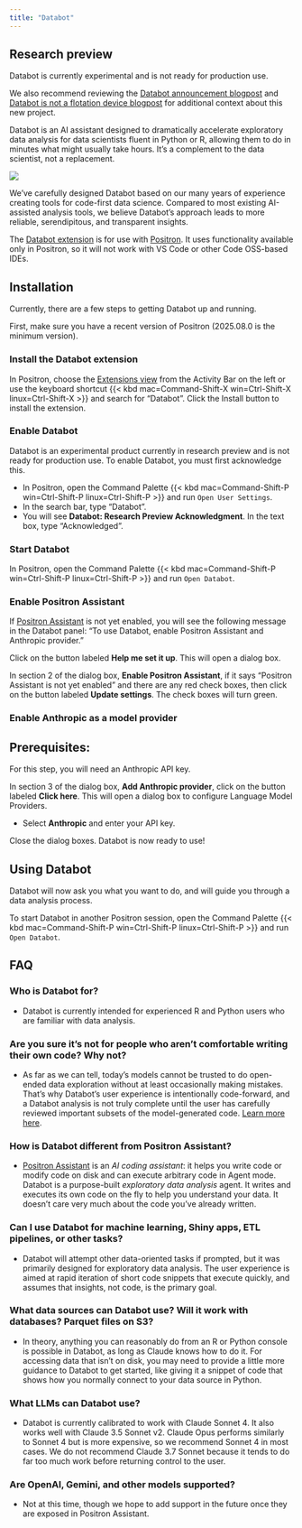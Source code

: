 ```yaml
---
title: "Databot"
---
```


::: {.callout-caution}
## Research preview

Databot is currently experimental and is not ready for production use. 

We also recommend reviewing the [Databot announcement blogpost](https://posit.co/blog/introducing-databot/) and [Databot is not a flotation device blogpost](https://posit.co/blog/databot-is-not-a-flotation-device/) for additional context about this new project.

:::

Databot is an AI assistant designed to dramatically accelerate exploratory data analysis for data scientists fluent in Python or R, allowing them to do in minutes what might usually take hours. It’s a complement to the data scientist, not a replacement.

![](images/databot-welcome.png){fig-alt="Welcome page of Databot and suggested first actions to take like checking loaded data or loading new data"}

We’ve carefully designed Databot based on our many years of experience creating tools for code-first data science. Compared to most existing AI-assisted analysis tools, we believe Databot’s approach leads to more reliable, serendipitous, and transparent insights.

The [Databot extension](https://open-vsx.org/extension/posit/databot) is for use with [Positron](https://positron.posit.co/). It uses functionality available only in Positron, so it will not work with VS Code or other Code OSS-based IDEs.

## Installation

Currently, there are a few steps to getting Databot up and running.

First, make sure you have a recent version of Positron (2025.08.0 is the minimum version).

<!-- vale Posit.Headings = NO -->

### Install the Databot extension

In Positron, choose the [Extensions view](extensions.qmd) from the Activity Bar on the left or use the keyboard shortcut {{< kbd mac=Command-Shift-X win=Ctrl-Shift-X linux=Ctrl-Shift-X >}} and search for “Databot”. Click the Install button to install the extension.

### Enable Databot

Databot is an experimental product currently in research preview and is not ready for production use. To enable Databot, you must first acknowledge this.

* In Positron, open the Command Palette {{< kbd mac=Command-Shift-P win=Ctrl-Shift-P linux=Ctrl-Shift-P >}} and run `Open User Settings`.  
* In the search bar, type “Databot”.  
* You will see **Databot: Research Preview Acknowledgment**. In the text box, type “Acknowledged”.

### Start Databot

In Positron, open the Command Palette {{< kbd mac=Command-Shift-P win=Ctrl-Shift-P linux=Ctrl-Shift-P >}} and run `Open Databot`.

### Enable Positron Assistant 

If [Positron Assistant](assistant.qmd) is not yet enabled, you will see the following message in the Databot panel: “To use Databot, enable Positron Assistant and Anthropic provider.”

Click on the button labeled **Help me set it up**. This will open a dialog box.

In section 2 of the dialog box, **Enable Positron Assistant**, if it says “Positron Assistant is not yet enabled” and there are any red check boxes, then click on the button labeled **Update settings**. The check boxes will turn green.

### Enable Anthropic as a model provider

:::{.callout-note}
## Prerequisites: 
For this step, you will need an Anthropic API key.

:::

In section 3 of the dialog box, **Add Anthropic provider**, click on the button labeled **Click here**. This will open a dialog box to configure Language Model Providers.

* Select **Anthropic** and enter your API key.  

Close the dialog boxes. Databot is now ready to use!

## Using Databot

Databot will now ask you what you want to do, and will guide you through a data analysis process.

To start Databot in another Positron session, open the Command Palette {{< kbd mac=Command-Shift-P win=Ctrl-Shift-P linux=Ctrl-Shift-P >}} and run `Open Databot`.

## FAQ

### Who is Databot for?

* Databot is currently intended for experienced R and Python users who are familiar with data analysis.

### Are you sure it’s not for people who aren’t comfortable writing their own code? Why not?

* As far as we can tell, today’s models cannot be trusted to do open-ended data exploration without at least occasionally making mistakes. That’s why Databot’s user experience is intentionally code-forward, and a Databot analysis is not truly complete until the user has carefully reviewed important subsets of the model-generated code. [Learn more here](https://posit.co/blog/databot-is-not-a-flotation-device).

### How is Databot different from Positron Assistant?

* [Positron Assistant](https://positron.posit.co/assistant.html) is an _AI coding assistant_: it helps you write code or modify code on disk and can execute arbitrary code in Agent mode. Databot is a purpose-built _exploratory data analysis_ agent. It writes and executes its own code on the fly to help you understand your data. It doesn’t care very much about the code you’ve already written.

### Can I use Databot for machine learning, Shiny apps, ETL pipelines, or other tasks?

* Databot will attempt other data-oriented tasks if prompted, but it was primarily designed for exploratory data analysis. The user experience is aimed at rapid iteration of short code snippets that execute quickly, and assumes that insights, not code, is the primary goal. 

### What data sources can Databot use? Will it work with databases? Parquet files on S3?

* In theory, anything you can reasonably do from an R or Python console is possible in Databot, as long as Claude knows how to do it. For accessing data that isn’t on disk, you may need to provide a little more guidance to Databot to get started, like giving it a snippet of code that shows how you normally connect to your data source in Python.

### What LLMs can Databot use?

* Databot is currently calibrated to work with Claude Sonnet 4. It also works well with Claude 3.5 Sonnet v2. Claude Opus performs similarly to Sonnet 4 but is more expensive, so we recommend Sonnet 4 in most cases. We do not recommend Claude 3.7 Sonnet because it tends to do far too much work before returning control to the user.

### Are OpenAI, Gemini, and other models supported?

* Not at this time, though we hope to add support in the future once they are exposed in Positron Assistant.

<!-- vale Posit.Headings = YES -->
